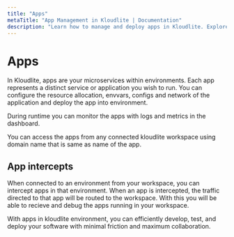 ```yaml
---
title: "Apps"  
metaTitle: "App Management in Kloudlite | Documentation"  
description: "Learn how to manage and deploy apps in Kloudlite. Explore best practices for optimizing app performance and ensuring seamless deployment"
---
```



# Apps

In Kloudlite, apps are your microservices within environments. Each app represents a distinct service or application you wish to run. You can configure the resource allocation, envvars, configs and network of the application and deploy the app into environment.

<VideoPlayer src="/docs/environment/create-app.mp4"/>

During runtime you can monitor the apps with logs and metrics in the dashboard.

<VideoPlayer src="/docs/environment/app-settings.mp4"/>


You can access the apps from any connected kloudlite workspace using domain name that is same as name of the app.


## App intercepts
When connected to an environment from your workspace, you can intercept apps in that environment. When an app is intercepted, the traffic directed to that app will be routed to the workspace. With this you will be able to recieve and debug the apps running in your workspace.

With apps in kloudlite environment, you can efficiently develop, test, and deploy your software with minimal friction and maximum collaboration.

